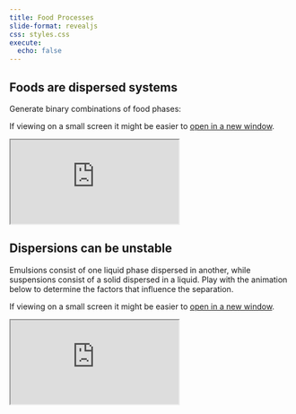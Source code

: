 ```yaml
---
title: Food Processes 
slide-format: revealjs
css: styles.css
execute:
  echo: false
---
```


## Foods are dispersed systems

Generate binary combinations of food phases:

If viewing on a small screen it might be easier to [open in a new window]().

 <div> 
<iframe class="slide-deck" src="https://edibotopic.github.io/disperse/"></iframe>
 </div>

## Dispersions can be unstable

Emulsions consist of one liquid phase dispersed in another, while suspensions consist of a solid dispersed in a liquid.
Play with the animation below to determine the factors that influence the separation.

If viewing on a small screen it might be easier to [open in a new window]().

 <div> 
<iframe class="slide-deck" src="https://edibotopic.github.io/stokes-law/
" loading="lazy"></iframe>
 </div>
